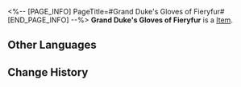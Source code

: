 <%-- [PAGE_INFO]
PageTitle=#Grand Duke's Gloves of Fieryfur#
[END_PAGE_INFO] --%>
{{Item Infobox
|id          = 51152
|image       = Item Grand Duke's Gloves of Fieryfur.png
|type        = 
|invCategory = Relics
|rarity      = 4
|effect      = 
|description = Pure white gloves with flames as its fur, hiding its brutality under smooth silk.
|source1     = [[Cavern of Corrosion: Fyxestroll Garden]]
}}
'''Grand Duke's Gloves of Fieryfur''' is a [[Item]].

==Other Languages==
{{Other Languages
|en   = Grand Duke's Gloves of Fieryfur
|zhs  = 大公的绒火指套
|zht  = 大公的絨火指套
|ja   = 大公の炎の手袋
|ko   = 대공의 화염 장갑
|es   = Guantes llameantes de terciopelo del gran duque
|fr   = Gantelets de feurrure du grand duc
|ru   = Огненные перчатки герцога
|th   = Grand Duke's Gloves of Fieryfur
|vi   = Bao Tay Lửa Nhung Đại Công Tước
|de   = Lodernde Samthandschuhe des Erzherzogs
|id   = Grand Duke's Gloves of Fieryfur
|pt   = Luvas de Pelo Incandescente do Grão-Duque
}}

==Change History==
{{Change History|1.5}}